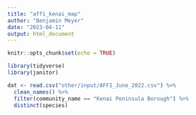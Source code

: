 ```yaml
---
title: "affi_kenai_map"
author: "Benjamin Meyer"
date: "2023-04-11"
output: html_document
---
```


```r
knitr::opts_chunk$set(echo = TRUE)

library(tidyverse)
library(janitor)
```



```r
dat <- read.csv("other/input/AFFI_June_2022.csv") %>%
  clean_names() %>%
  filter(community_name == "Kenai Peninsula Borough") %>%
  distinct(species)
  
```

